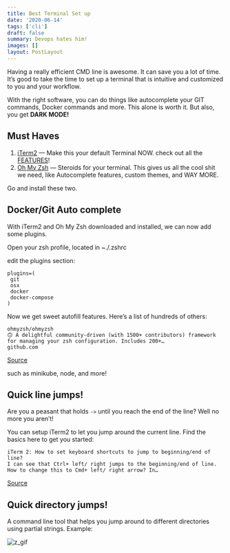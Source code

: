 ```yaml
---
title: Best Terminal Set up
date: '2020-06-14'
tags: ['cli']
draft: false
summary: Devops hates him!
images: []
layout: PostLayout
---
```


Having a really efficient CMD line is awesome. It can save you a lot of time. It’s good to take the time to set up a terminal that is intuitive and customized to you and your workflow.

With the right software, you can do things like autocomplete your GIT commands, Docker commands and more. This alone is worth it. But also, you get **DARK MODE!**

## Must Haves

1. [iTerm2][1] — Make this your default Terminal NOW. check out all the [FEATURES][2]!
2. [Oh My Zsh][3] — Steroids for your terminal. This gives us all the cool shit we need, like Autocomplete features, custom themes, and WAY MORE.

Go and install these two.

## Docker/Git Auto complete

With iTerm2 and Oh My Zsh downloaded and installed, we can now add some plugins.

Open your zsh profile, located in ~./.zshrc

edit the plugins section:

```
plugins=(
 git
 osx
 docker
 docker-compose
)
```

Now we get sweet autofill features. Here’s a list of hundreds of others:

```
ohmyzsh/ohmyzsh
🙃 A delightful community-driven (with 1500+ contributors) framework for managing your zsh configuration. Includes 200+…
github.com
```

[Source](https://github.com/robbyrussell/oh-my-zsh/tree/master/plugins)

such as minikube, node, and more!

## Quick line jumps!

Are you a peasant that holds `->` until you reach the end of the line? Well no more you aren’t!

You can setup iTerm2 to let you jump around the current line. Find the basics here to get you started:

```
iTerm 2: How to set keyboard shortcuts to jump to beginning/end of line?
I can see that Ctrl+ left/ right jumps to the beginning/end of line. How to change this to Cmd+ left/ right arrow? In…
```

[Source](https://stackoverflow.com/a/22312856/11406190)

## Quick directory jumps!

A command line tool that helps you jump around to different directories using partial strings. Example:

![z_gif](https://miro.medium.com/max/1400/0*G0AuH1S98EQATnlC.gif)

[1]: https://www.iterm2.com/
[2]: https://www.iterm2.com/features.html
[3]: https://github.com/robbyrussell/oh-my-zsh
